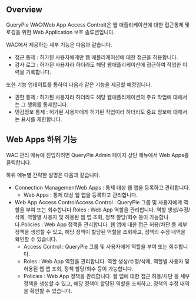 ## Overview
QueryPie WAC(Web App Access Control)은 웹 애플리케이션에 대한 접근통제 및 로깅을 위한 Web Application 보호 솔루션입니다.

WAC에서 제공하는 세부 기능은 다음과 같습니다.

* 접근 통제 : 허가된 사용자에게만 웹 애플리케이션에 대한 접근을 허용합니다.
* 감사 로그 : 허가된 사용자라 하더라도 해당 웹애플리케이션에 접근하여 작업한 이력을 기록합니다.

또한 기능 업데이트를 통하여 다음과 같은 기능을 제공할 예정입니다.

* 권한 통제 : 허가된 사용자라 하더라도 해당 웹애플리케이션의 주요 작업에 대해서는 그 행위를 통제합니다.
* 민감정보 통제 : 허가된 사용자에게 허가된 작업이라 하더라도 중요 정보에 대해서는 표시를 제한합니다.

## Web Apps 하위 기능
WAC 관리 메뉴에 진입하려면 QueryPie Admin 페이지 상단 메뉴에서 Web Apps를 클릭합니다.

하위 메뉴별 간략한 설명은 다음과 같습니다.

* Connection ManagementWeb Apps : 통제 대상 웹 앱을 등록하고 관리합니다.
  * Web Apps : 통제 대상 웹 앱을 등록하고 관리합니다.
* Web App Access ControlAccess Control : QueryPie 그룹 및 사용자에게 역할을 부여 또는 회수합니다.Roles : Web App 역할을 관리합니다. 역할 생성/수정/삭제, 역할별 사용자 및 허용된 웹 앱 조회, 정책 할당/회수 등이 가능합니다.Policies : Web App 정책을 관리합니다. 웹 앱에 대한 접근 허용/차단 등 세부 정책을 생성할 수 있고, 해당 정책이 할당된 역할을 조회하고, 정책의 수정 내역을 확인할 수 있습니다.
  * Access Control : QueryPie 그룹 및 사용자에게 역할을 부여 또는 회수합니다.
  * Roles : Web App 역할을 관리합니다. 역할 생성/수정/삭제, 역할별 사용자 및 허용된 웹 앱 조회, 정책 할당/회수 등이 가능합니다.
  * Policies : Web App 정책을 관리합니다. 웹 앱에 대한 접근 허용/차단 등 세부 정책을 생성할 수 있고, 해당 정책이 할당된 역할을 조회하고, 정책의 수정 내역을 확인할 수 있습니다.
